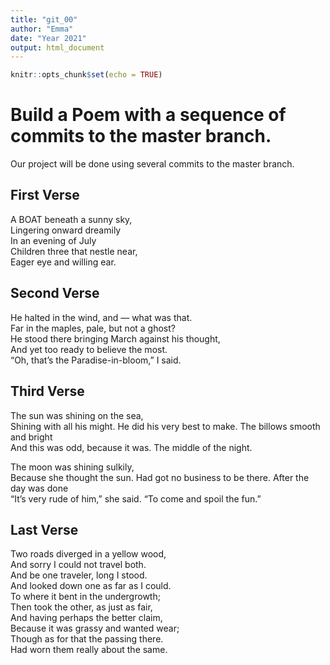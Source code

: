 ```yaml
---
title: "git_00"
author: "Emma"
date: "Year 2021"
output: html_document
---
```


```r
knitr::opts_chunk$set(echo = TRUE)
```
# Build a Poem with a sequence of commits to the master branch.
Our project will be done using several commits to the master branch.
<!-- Do not modify or change any text in "!--" bracketed areas such as this --- these are instructions to
you, if you change any of this the git program will notice it and compromise your git merging strategy !-->

## First Verse 
<!--Put the first five lines of a poem by Lewis Carrol in this section!-->
  A BOAT beneath a sunny sky,  
  Lingering onward dreamily  
  In an evening of July    
  Children three that nestle near,  
  Eager eye and willing ear. 
  
## Second Verse
<!--Put the first five lines of a poem by Robert Frost here!-->
He halted in the wind, and — what was that.  
Far in the maples, pale, but not a ghost?   
He stood there bringing March against his thought,    
And yet too ready to believe the most.   
"Oh, that's the Paradise-in-bloom," I said.  

## Third Verse
<!--Put the first two verses of The Walrus and the Carpenter here!-->
The sun was shining on the sea,  
      Shining with all his might. 
He did his very best to make. 
      The billows smooth and bright  
And this was odd, because it was. 
      The middle of the night. 
      
      
The moon was shining sulkily,   
      Because she thought the sun. 
Had got no business to be there. 
      After the day was done   
"It's very rude of him," she said. 
      "To come and spoil the fun."    
      
## Last Verse
<!--Put a short poem of your choice 8-20 lines,here!-->
Two roads diverged in a yellow wood,  
And sorry I could not travel both.  
And be one traveler, long I stood.  
And looked down one as far as I could.  
To where it bent in the undergrowth;  
Then took the other, as just as fair,  
And having perhaps the better claim,  
Because it was grassy and wanted wear;  
Though as for that the passing there.   
Had worn them really about the same.   
